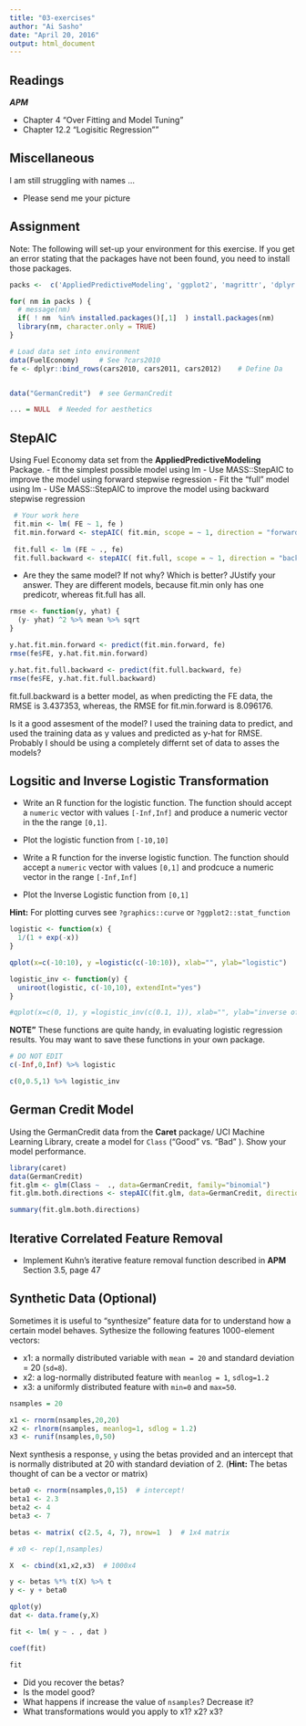 ```yaml
---
title: "03-exercises"
author: "Ai Sasho"
date: "April 20, 2016"
output: html_document
---
```


## Readings

***APM***

- Chapter 4 "Over Fitting and Model Tuning"
- Chapter 12.2 "Logisitic Regression""


## Miscellaneous

I am still struggling with names ...

- Please send me your picture


## Assignment 

Note: The following will set-up your environment for this exercise. If you get an error stating that the packages have not been found, you need to install those packages.


```r

packs <-  c('AppliedPredictiveModeling', 'ggplot2', 'magrittr', 'dplyr', 'caret', 'MASS')

for( nm in packs ) { 
  # message(nm)
  if( ! nm  %in% installed.packages()[,1]  ) install.packages(nm)
  library(nm, character.only = TRUE)
}

# Load data set into environment
data(FuelEconomy)     # See ?cars2010
fe <- dplyr::bind_rows(cars2010, cars2011, cars2012)    # Define Da


data("GermanCredit")  # see GermanCredit

... = NULL  # Needed for aesthetics 

```


## StepAIC


Using Fuel Economy data set from the **AppliedPredictiveModeling** Package.
- fit the simplest possible model using lm
- Use MASS::StepAIC to improve the model using forward stepwise regression
- Fit the "full" model using lm
- USe MASS::StepAIC to improve the model using backward stepwise regression 

```r

 # Your work here
 fit.min <- lm( FE ~ 1, fe )
 fit.min.forward <- stepAIC( fit.min, scope = ~ 1, direction = "forward")
 
 fit.full <- lm (FE ~ ., fe)
 fit.full.backward <- stepAIC( fit.full, scope = ~ 1, direction = "backward")

```

- Are they the same model? If not why?  Which is better? JUstify your answer.
They are different models, because fit.min only has one predicotr, whereas fit.full has all. 

```r
rmse <- function(y, yhat) {
  (y- yhat) ^2 %>% mean %>% sqrt
}

y.hat.fit.min.forward <- predict(fit.min.forward, fe)
rmse(fe$FE, y.hat.fit.min.forward)

y.hat.fit.full.backward <- predict(fit.full.backward, fe)
rmse(fe$FE, y.hat.fit.full.backward)
```

fit.full.backward is a better model, as when predicting the FE data, the RMSE is 3.437353, whereas, the RMSE for fit.min.forward is 8.096176. 

Is it a good assesment of the model? I used the training data to predict, and used the training data as y values and predicted as y-hat for RMSE. Probably I should be using a completely differnt set of data to asses the models?

## Logsitic and Inverse Logistic Transformation 

- Write an R function for the logistic function. The function should accept a `numeric` vector with values `[-Inf,Inf]` and produce a numeric vector in the the range `[0,1]`.

- Plot the logistic function from  `[-10,10]`

- Write a R function for the inverse logistic function. The function should accept a `numeric` vector with values `[0,1]` and prodcuce a numeric vector in the range `[-Inf,Inf]`

- Plot the Inverse Logistic function from `[0,1]`


**Hint:** For plotting curves see `?graphics::curve` or `?ggplot2::stat_function`


```r

logistic <- function(x) { 
  1/(1 + exp(-x))
}

qplot(x=c(-10:10), y =logistic(c(-10:10)), xlab="", ylab="logistic")

logistic_inv <- function(y) { 
  uniroot(logistic, c(-10,10), extendInt="yes")
}

#qplot(x=c(0, 1), y =logistic_inv(c(0.1, 1)), xlab="", ylab="inverse of logistic")

```

**NOTE"** These functions are quite handy, in evaluating logistic regression results. You may want to save these functions in your own package.  

```r
# DO NOT EDIT
c(-Inf,0,Inf) %>% logistic

c(0,0.5,1) %>% logistic_inv

```


## German Credit Model

Using the GermanCredit data from the **Caret** package/ UCI Machine Learning Library, create a model for `Class` ("Good" vs. "Bad" ). Show your model performance.  

```r
library(caret)
data(GermanCredit)
fit.glm <- glm(Class ~  ., data=GermanCredit, family="binomial")
fit.glm.both.directions <- stepAIC(fit.glm, data=GermanCredit, direction = "both")

summary(fit.glm.both.directions)

```



## Iterative Correlated Feature Removal 

- Implement Kuhn's iterative feature removal function described in **APM** Section 3.5, page 47



## Synthetic Data (Optional)

Sometimes it is useful to "synthesize" feature data for to understand how a certain model behaves. 
Sythesize the following features 1000-element vectors: 

- x1: a normally distributed variable with `mean = 20` and standard deviation = 20 (`sd=8`).
- x2: a log-normally distributed feature with `meanlog = 1`, `sdlog=1.2`
- x3: a uniformly distributed feature with `min=0` and `max=50`. 

```r
nsamples = 20

x1 <- rnorm(nsamples,20,20)  
x2 <- rlnorm(nsamples, meanlog=1, sdlog = 1.2)
x3 <- runif(nsamples,0,50)

```

Next synthesis a response, `y` using the betas provided and an intercept that is normally distributed at 20 with standard deviation of 2. (**Hint:**  The betas thought of can be a vector or matrix)



```r

beta0 <- rnorm(nsamples,0,15)  # intercept!
beta1 <- 2.3
beta2 <- 4
beta3 <- 7

betas <- matrix( c(2.5, 4, 7), nrow=1  )  # 1x4 matrix

# x0 <- rep(1,nsamples) 

X  <- cbind(x1,x2,x3)  # 1000x4

y <- betas %*% t(X) %>% t
y <- y + beta0

qplot(y)
dat <- data.frame(y,X)

fit <- lm( y ~ . , dat )

coef(fit)

fit
```

- Did you recover the betas? 
- Is the model good?
- What happens if increase the value of `nsamples`? Decrease it?
- What transformations would you apply to x1? x2? x3? 

